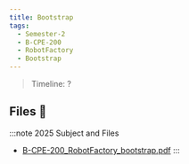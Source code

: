 ```yaml
---
title: Bootstrap
tags:
  - Semester-2
  - B-CPE-200
  - RobotFactory
  - Bootstrap
---
```

> Timeline: ?


## Files 📂

:::note 2025 Subject and Files
- [B-CPE-200_RobotFactory_bootstrap.pdf](https://github.com/Studio-17/Epitech-Subjects/raw/main/Semester-2/B-CPE-200/RobotFactory/Bootstrap/B-CPE-200_RobotFactory_bootstrap.pdf)
:::

